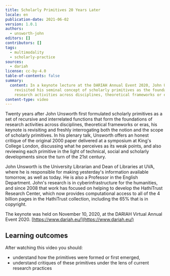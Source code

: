 ```yaml
---
title: Scholarly Primitives 20 Years Later
locale: en
publication-date: 2021-06-02
version: 1.0.1
authors:
  - unsworth-john
editors: []
contributors: []
tags:
  - multimodality
  - scholarly-practice
sources:
  - dariah
license: cc-by-4.0
table-of-contents: false
summary:
  content: In a keynote lecture at the DARIAH Annual Event 2020, John Unsworth
    revisited his seminal concept of scholarly primitives as the foundation of
    research activities across disciplines, theoretical frameworks or eras.
content-type: video
---
```

Twenty years after John Unsworth first formulated scholarly primitives as a set of recursive and interrelated functions that form the foundations of research activities across disciplines, theoretical frameworks or eras, his keynote is revisiting and freshly interrogating both the notion and the scope of scholarly primitives. In his plenary talk, Unsworth offers an honest critique of the original 2000 paper delivered at a symposium at King's College London, discussing what he perceives as its weak points, and also reviewing each primitive in the light of technical, social and scholarly developments since the turn of the 21st century.

John Unsworth is the University Librarian and Dean of Libraries at UVA, where he is responsible for making yesterday's information available tomorrow, as well as today. He is also a Professor in the English Department. John's research is in cyberinfrastructure for the humanities, and since 2008 that work has focused on helping to develop the HathiTrust Research Center, which now provides computational access to all of the 4 billion pages in the HathiTrust collection, including the 65% that is in copyright.

The keynote was held on November 10, 2020, at the DARIAH Virtual Annual Event 2020. [https://www.dariah.eu/](https://www.dariah.eu/)

## Learning outcomes

After watching this video you should:

* understand how the primitives were formed or first emerged,
* understand critiques of these primitives under the lens of current research practices

<VideoCard provider="youtube" id="XyruWlLDvlc" title="Click to view" image="/assets/content/assets/en/resources/hosted/scholarly-primitives-20-years-later/john-unsworth-keynote-png" subtitle="Scholarly Primitives 20 Years Later" />
